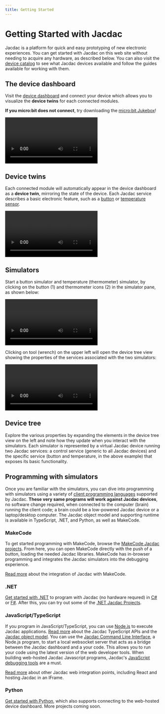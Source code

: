 ```yaml
---
title: Getting Started
---
```


# Getting Started with Jacdac

Jacdac is a platform for quick and easy prototyping of new
electronic experiences. You can get started with Jacdac on this 
web site without needing to acquire any hardware, as described
below. You can also visit the [device catalog](/devices) to see
what Jacdac devices available and follow the guides available for
working with them.

## The device dashboard

Visit the [device dashboard](/dashboard) and connect your device
which allows you to visualize the **device twins** for each connected modules.

**If you micro:bit does not connect**, try downloading the [micro:bit Jukebox](/clients/makecode/microbit-jukebox/)!

<Video
    label="Connecting to the device dashboard"
    webm="/videos/dashboard-connect.webm"
/>

## Device twins 

Each connected module will automatically appear in the device dashboard as a **device twin**,
mirroring the state of the device. Each Jacdac service describes a basic electronic feature, such as a
[button](/services/button) or [temperature sensor](/services/temperature).

<Video
    label="Connecting a button to the dashboard"
    webm="/videos/dashboard-button.webm"
    preload="metadata"
/>

## Simulators

Start a button simulator and temperature (thermometer)
simulator, by clicking on the button (1) and thermometer icons (2) in the simulator pane,
as shown below:

<Video
    label="Starting simulators in the device dashboard"
    webm="/videos/dashboard-simulators.webm"
    preload="metadata"
/>

Clicking on tool (wrench) on the upper left will open the device
tree view showing the properties of the services associated with the two 
simulators:

<Video
    label="Exploring the device tree in the tools section"
    webm="/videos/dashboard-jdom.webm"
    preload="metadata"
/>

## Device tree

Explore the various properties by expanding the elements in the
device tree view on the left and note how they update when you 
interact with the simulators.  Each simulator is represented by a
virtual Jacdac device running two Jacdac services:
a control service (generic to all Jacdac
devices) and the specific service (button and temperature, in the above example)
that exposes its basic functionality.

## Programming with simulators

Once you are familiar with the simulators, you can dive into programming 
with simulators using a variety of [client programming languages](/clients)
supported by Jacdac. **These very same programs will work against Jacdac devices**, 
no software change required, when connected to the computer (brain) running 
the client code; a brain could be a low-powered Jacdac device or a laptop/desktop computer.
The Jacdac object model and supporting runtime is available in TypeScript, .NET, and
Python, as well as MakeCode. 

### MakeCode

To get started programming with MakeCode, browse the [MakeCode Jacdac projects](/clients/makecode/projects). 
From here, you can open MakeCode directly with the push of a button,
loading the needed Jacdac libraries. MakeCode has in-browser programming and 
integrates the Jacdac simulators into the debugging experience. 

[Read more](/clients/makecode) about the integration of Jacdac with MakeCode.

### .NET

[Get started with .NET](/clients/dotnet/getting-started/)
to program with Jacdac (no hardware requred) in [C#](https://dotnet.microsoft.com/en-us/languages/csharp) 
or [F#](https://dotnet.microsoft.com/en-us/languages/fsharp). After this, you can 
try out some of the [.NET Jacdac Projects](/clients/dotnet/projects/). 

### JavaScript/TypeScript

If you program in JavaScript/TypeScript, you can use [Node.js](https://nodejs.org/en/) to 
execute Jacdac applications.  [Read more](/clients/javascript) about the Jacdac TypeScript APIs and 
the [Jacdac object model](/clients/javascript/jdom). You can use the [Jacdac Command Line Interface](/clients/cli), 
a Node.js program, to start a local websocket server that acts as a bridge between the Jacdac dashboard and a 
your code.  This allows you to run your code using the latest version of the web 
developer tools.  When building web-hosted Jacdac Javascript programs,
Jacdac's [JavaScript debugging tools](/clients/javascript/debugging) are a must.

[Read more](/clients/more#web-integration) about other Jacdac web integration points,
including React and hosting Jacdac in an IFrame.

### Python

[Get started with Python](/clients/python/), which also supports connecting to the web-hosted device dashboard.
More projects coming soon.


